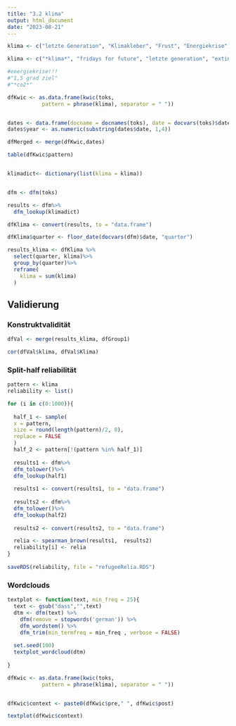 ```yaml
---
title: "3.2 klima"
output: html_document
date: "2023-08-21"
---
```


```r
klima <- c("letzte Generation", "Klimakleber", "Frust", "Energiekrise", "Fridays-For-Future/ FFF", "Extinction Rebellion", "1,5 Grad Ziel", "Überwärmung/ Überhitztung", "Gletscher schmelzen", "Klimakatastrophe", "Pariser(-)Konvention")
```


```r

klima <- c("*klima*", "fridays for future", "letzte generation", "extinction rebellion","erderwärmung","erderhitzung","pariser-abkommen","pariser-konvention", "*treibhaus*","energiekrise")

#energiekrise!!!
#"1,5 grad ziel"
#"*co2*"

```


```r
dfKwic <- as.data.frame(kwic(toks,
           pattern = phrase(klima), separator = " "))


dates <- data.frame(docname = docnames(toks), date = docvars(toks)$date)
dates$year <- as.numeric(substring(dates$date, 1,4))

dfMerged <- merge(dfKwic,dates)

table(dfKwic$pattern)



```

```r
klimadict<- dictionary(list(klima = klima))


dfm <- dfm(toks)

results <- dfm%>%
  dfm_lookup(klimadict)

dfKlima <- convert(results, to = "data.frame")

dfKlima$quarter <- floor_date(docvars(dfm)$date, "quarter")

results_klima <- dfKlima %>%
  select(quarter, klima)%>%
  group_by(quarter)%>%
  reframe(
    klima = sum(klima)
  )

```


## Validierung

### Konstruktvalidität

```r
dfVal <- merge(results_klima, dfGroup1)

cor(dfVal$klima, dfVal$Klima)
```
### Split-half reliabilität

```r
pattern <- klima
reliability <- list()

for (i in c(0:1000)){
  
  half_1 <- sample(
  x = pattern,
  size = round(length(pattern)/2, 0),
  replace = FALSE
  )
  half_2 <- pattern[!(pattern %in% half_1)]
  
  results1 <- dfm%>%
  dfm_tolower()%>%
  dfm_lookup(half1)
  
  results1 <- convert(results1, to = "data.frame")
  
  results2 <- dfm%>%
  dfm_tolower()%>%
  dfm_lookup(half2)
  
  results2 <- convert(results2, to = "data.frame")

  relia <- spearman_brown(results1,  results2)
  reliability[i] <- relia
}
  
saveRDS(reliability, file = "refugeeRelia.RDS") 
```

### Wordclouds

```r
textplot <- function(text, min_freq = 25){
  text <- gsub("dass","",text)
  dtm <- dfm(text) %>%
    dfm(remove = stopwords('german')) %>%
    dfm_wordstem() %>%
    dfm_trim(min_termfreq = min_freq , verbose = FALSE)
  
  set.seed(100)
  textplot_wordcloud(dtm)
  
}
```

```r
dfKwic <- as.data.frame(kwic(toks,
           pattern = phrase(klima), separator = " "))


dfKwic$context <- paste0(dfKwic$pre," ", dfKwic$post)

textplot(dfKwic$context)
```

